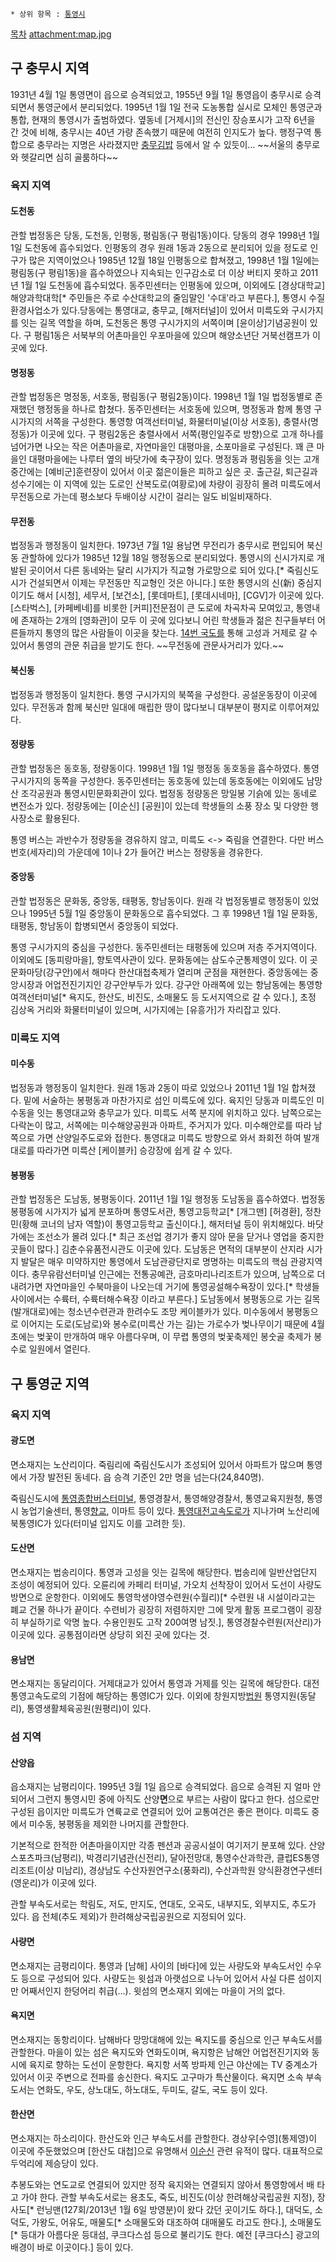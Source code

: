  * 상위 항목 : [[통영시]]

[[목차]]
attachment:map.jpg
== 구 충무시 지역 ==
1931년 4월 1일 통영면이 읍으로 승격되었고, 1955년 9월 1일 통영읍이 충무시로 승격되면서 통영군에서 분리되었다. 1995년 1월 1일 전국 도농통합 실시로 모체인 통영군과 통합, 현재의 통영시가 출범하였다. 옆동네 [거제시]의 전신인 장승포시가 고작 6년을 간 것에 비해, 충무시는 40년 가량 존속했기 때문에 여전히 인지도가 높다. 행정구역 통합으로 충무라는 지명은 사라졌지만 [[충무김밥]] 등에서 알 수 있듯이... ~~서울의 충무로와 헷갈리면 심히 골룸하다~~
=== 육지 지역 ===
==== '''도천동''' ====
관할 법정동은 당동, 도천동, 인평동, 평림동(구 평림1동)이다. 당동의 경우 1998년 1월 1일 도천동에 흡수되었다. 인평동의 경우 원래 1동과 2동으로 분리되어 있을 정도로 인구가 많은 지역이었으나 1985년 12월 18일 인평동으로 합쳐졌고, 1998년 1월 1일에는 평림동(구 평림1동)을 흡수하였으나 지속되는 인구감소로 더 이상 버티지 못하고 2011년 1월 1일 도천동에 흡수되었다. 동주민센터는 인평동에 있으며, 이외에도 [경상대학교] 해양과학대학[* 주민들은 주로 수산대학교의 줄임말인 '수대'라고 부른다.], 통영시 수질환경사업소가 있다.당동에는 통영대교, 충무교, [해저터널]이 있어서 미륵도와 구시가지를 잇는 길목 역할을 하며, 도천동은 통영 구시가지의 서쪽이며 [윤이상]기념공원이 있다. 구 평림1동은 서북부의 어촌마을인 우포마을에 있으며 해양소년단 거북선캠프가 이곳에 있다.

==== '''명정동''' ====
관할 법정동은 명정동, 서호동, 평림동(구 평림2동)이다. 1998년 1월 1일 법정동별로 존재했던 행정동을 하나로 합쳤다. 동주민센터는 서호동에 있으며, 명정동과 함께 통영 구시가지의 서쪽을 구성한다. 통영항 여객선터미널, 화물터미널(이상 서호동), 충렬사(명정동)가 이곳에 있다. 구 평림2동은 충렬사에서 서쪽(평인일주로 방향)으로 고개 하나를 넘어가면 나오는 작은 어촌마을로, 자연마을인 대평마을, 소포마을로 구성된다. 꽤 큰 마을인 대평마을에는 나루터 옆의 바닷가에 축구장이 있다. 명정동과 평림동을 잇는 고개 중간에는 [예비군]훈련장이 있어서 이곳 젊은이들은 피하고 싶은 곳.
출근길, 퇴근길과 성수기에는 이 지역에 있는 도로인 산복도로(여황로)에 차량이 굉장히 몰려 미륵도에서 무전동으로 가는데 평소보다 두배이상 시간이 걸리는 일도 비일비재하다.
==== '''무전동''' ====
법정동과 행정동이 일치한다. 1973년 7월 1일 용남면 무전리가 충무시로 편입되어 북신동 관할하에 있다가 1985년 12월 18일 행정동으로 분리되었다. 통영시의 신시가지로 개발된 곳이어서 다른 동네와는 달리 시가지가 직교형 가로망으로 되어 있다.[* 죽림신도시가 건설되면서 이제는 무전동만 직교형인 것은 아니다.] 또한 통영시의 신(新) 중심지이기도 해서 [시청], 세무서, [보건소], [롯데마트], [롯데시네마], [CGV]가 이곳에 있다. [스타벅스], [카페베네]를 비롯한 [커피]전문점이 큰 도로에 차곡차곡 모여있고, 통영내에 존재하는 2개의 [영화관]이 모두 이 곳에 있다보니 어린 학생들과 젊은 친구들부터 어른들까지 통영의 많은 사람들이 이곳을 찾는다. [[14번 국도]]를 통해 고성과 거제로 갈 수 있어서 통영의 관문 취급을 받기도 한다. ~~무전동에 관문사거리가 있다.~~

==== '''북신동''' ====
법정동과 행정동이 일치한다. 통영 구시가지의 북쪽을 구성한다. 공설운동장이 이곳에 있다. 무전동과 함께 북신만 일대에 매립한 땅이 많다보니 대부분이 평지로 이루어져있다.

==== '''정량동''' ====
관할 법정동은 동호동, 정량동이다. 1998년 1월 1일 행정동 동호동을 흡수하였다. 통영 구시가지의 동쪽을 구성한다. 동주민센터는 동호동에 있는데 동호동에는 이외에도 남망산 조각공원과 통영시민문화회관이 있다. 법정동 정량동은 망일봉 기슭에 있는 동네로 변전소가 있다. 정량동에는 [이순신] [공원]이 있는데 학생들의 소풍 장소 및 다양한 행사장소로 활용된다.

통영 버스는 과반수가 정량동을 경유하지 않고, 미륵도 <-> 죽림을 연결한다. 다만 버스번호(세자리)의 가운데에 1이나 2가 들어간 버스는 정량동을 경유한다.

==== '''중앙동''' ====
관할 법정동은 문화동, 중앙동, 태평동, 항남동이다. 원래 각 법정동별로 행정동이 있었으나 1995년 5월 1일 중앙동이 문화동으로 흡수되었다. 그 후 1998년 1월 1일 문화동, 태평동, 항남동이 합병되면서 중앙동이 되었다.

통영 구시가지의 중심을 구성한다. 동주민센터는 태평동에 있으며 저층 주거지역이다. 이외에도 [동피랑마을], 향토역사관이 있다. 문화동에는 삼도수군통제영이 있다. 이 곳 문화마당(강구안)에서 해마다 한산대첩축제가 열리며 군점을 재현한다. 중앙동에는 중앙시장과 어업전진기지인 강구안부두가 있다. 강구안 아래쪽에 있는 항남동에는 통영항 여객선터미널[* 욕지도, 한산도, 비진도, 소매물도 등 도서지역으로 갈 수 있다.], 초정 김상옥 거리와 화물터미널이 있으며, 시가지에는 [유흥가]가 자리잡고 있다.


=== 미륵도 지역 ===
==== '''미수동''' ====
법정동과 행정동이 일치한다. 원래 1동과 2동이 따로 있었으나 2011년 1월 1일 합쳐졌다. 밑에 서술하는 봉평동과 마찬가지로 섬인 미륵도에 있다. 육지인 당동과 미륵도인 미수동을 잇는 통영대교와 충무교가 있다. 미륵도 서쪽 분지에 위치하고 있다. 남쪽으로는 다락논이 많고, 서쪽에는 미수해양공원과 아파트, 주거지가 있다. 미수해안로를 따라 남쪽으로 가면 산양일주도로와 접한다. 통영대교 미륵도 방향으로 와서 좌회전 하여 발개대로를 따라가면 미륵산 [케이블카] 승강장에 쉽게 갈 수 있다.

==== '''봉평동''' ====
관할 법정동은 도남동, 봉평동이다. 2011년 1월 1일 행정동 도남동을 흡수하였다. 법정동 봉평동에 시가지가 넓게 분포하며 통영도서관, 통영고등학교[* [개그맨] [허경환], 정찬민(황해 코너의 남자 역할)이 통영고등학교 출신이다.], 해저터널 등이 위치해있다. 바닷가에는 조선소가 몰려 있다.[* 최근 조선업 경기가 좋지 않아 문을 닫거나 영업을 중지한 곳들이 많다.] 김춘수유품전시관도 이곳에 있다. 도남동은 면적의 대부분이 산지라 시가지 발달은 매우 미약하지만 통영에서 도남관광단지로 명명하는 미륵도의 핵심 관광지역이다. 충무유람선터미널 인근에는 전통공예관, 금호마리나리조트가 있으며, 남쪽으로 더 내려가면 자연마을인 수북마을이 나오는데 거기에 통영공설해수욕장이 있다.[* 학생들 사이에서는 수륙터, 수륙터해수욕장 이라고 부른다.] 도남동에서 봉평동으로 가는 길목(발개대로)에는 청소년수련관과 한려수도 조망 케이블카가 있다.
미수동에서 봉평동으로 이어지는 도로(도남로)와 봉수로(미륵산 가는 길)는 가로수가 벚나무이기 때문에 4월 초에는 벚꽃이 만개하여 매우 아름다우며, 이 무렵 통영의 벚꽃축제인 봉숫골 축제가 봉수로 일원에서 열린다.
== 구 통영군 지역 ==
=== 육지 지역 ===
==== '''광도면''' ====
면소재지는 노산리이다. 죽림리에 죽림신도시가 조성되어 있어서 아파트가 많으며 통영에서 가장 발전된 동네다. 읍 승격 기준인 2만 명을 넘는다(24,840명).

죽림신도시에 [[통영종합버스터미널]], 통영경찰서, 통영해양경찰서, 통영교육지원청, 통영시 농업기술센터, 통영[[향교]], 이마트 등이 있다. [[통영대전고속도로]]가 지나가며 노산리에 북통영IC가 있다(터미널 입지도 이를 고려한 듯).
==== '''도산면''' ====
면소재지는 법송리이다. 통영과 고성을 잇는 길목에 해당한다. 법송리에 일반산업단지 조성이 예정되어 있다. 오륜리에 카페리 터미널, 가오치 선착장이 있어서 도선이 사량도 방면으로 운항한다. 이외에도 통영학생야영수련원(수월리)[* 수련원 내 시설이라고는 폐교 건물 하나가 끝이다. 수련비가 굉장히 저렴하지만 그에 맞게 활동 프로그램이 굉장히 부실하기로 악명 높다. 수용인원도 고작 200여명 남짓.], 통영경찰수련원(저산리)가 이곳에 있다. 공통점이라면 상당히 외진 곳에 있다는 것.
==== '''용남면''' ====
면소재지는 동달리이다. 거제대교가 있어서 통영과 거제를 잇는 길목에 해당한다. 대전통영고속도로의 기점에 해당하는 통영IC가 있다. 이외에 창원지방[[법원]] 통영지원(동달리), 통영생활체육공원(원평리)이 있다.
=== 섬 지역 ===
==== '''산양읍''' ====
읍소재지는 남평리이다. 1995년 3월 1일 읍으로 승격되었다. 읍으로 승격된 지 얼마 안 되어서 그런지 통영시민 중에 아직도 산양'''면'''으로 부르는 사람이 많다고 한다. 섬으로만 구성된 읍이지만 미륵도가 연륙교로 연결되어 있어 교통여건은 좋은 편이다. 미륵도 중에서 미수동, 봉평동을 제외한 나머지를 관할한다.

기본적으로 한적한 어촌마을이지만 각종 펜션과 공공시설이 여기저기 분포해 있다. 산양스포츠파크(남평리), 박경리기념관(신전리), 달아전망대, 통영수산과학관, 클럽ES통영리조트(이상 미남리), 경상남도 수산자원연구소(풍화리), 수산과학원 양식환경연구센터(영운리)가 이곳에 있다.

관할 부속도서로는 학림도, 저도, 만지도, 연대도, 오곡도, 내부지도, 외부지도, 추도가 있다. 읍 전체(추도 제외)가 한려해상국립공원으로 지정되어 있다.
==== '''사량면''' ====
면소재지는 금평리이다. 통영과 [남해] 사이의 [바다]에 있는 사량도와 부속도서인 수우도 등으로 구성되어 있다. 사량도는 윗섬과 아랫섬으로 나누어 있어서 사실 다른 섬이지만 어째서인지 한덩어리 취급(…). 윗섬의 면소재지 외에는 마을이 거의 없다.

==== '''욕지면''' ====
면소재지는 동항리이다. 남해바다 망망대해에 있는 욕지도를 중심으로 인근 부속도서를 관할한다. 마을이 있는 섬은 욕지도와 연화도이며, 욕지항은 남해안 어업전진기지와 동시에 육지로 향하는 도선이 운항한다. 욕지항 서쪽 방파제 인근 야산에는 TV 중계소가 있어서 이곳 주변으로 전파를 송신한다. 욕지도 고구마가 특산물이다. 욕지면 소속 부속도서는 연화도, 우도, 상노대도, 하노대도, 두미도, 갈도, 국도 등이 있다.

==== '''한산면''' ====
면소재지는 하소리이다. 한산도와 인근 부속도서를 관할한다. 경상우[수영](통제영)이 이곳에 주둔했었으며 [한산도 대첩]으로 유명해서 [[이순신]] 관련 유적이 많다. 대표적으로 두억리에 제승당이 있다.

추봉도와는 연도교로 연결되어 있지만 정작 육지와는 연결되지 않아서 통영항에서 배 타고 가야 한다. 관할 부속도서로는 용초도, 죽도, 비진도(이상 한려해상국립공원 지정), 장사도[* 런닝맨(127회/2013년 1월 6일 방영분)이 왔다 갔던 곳이기도 하다.], 대덕도, 소덕도, 가왕도, 어유도, 매물도[* 소매물도와 대조하여 대매물도 라고도 한다.], 소매물도[* 등대가 아름다운 등대섬, 쿠크다스섬 등으로 불리기도 한다. 예전 [쿠크다스] 광고의 배경이 바로 이곳이다.] 등이 있다.

